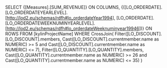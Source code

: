 SELECT {[Measures].[SUM_REVENUE]} ON COLUMNS,
{([LO_ORDERDATE].[LO_ORDERDATEYEARLEVEL].[<http://lod2.eu/schemas/rdfh#lo_orderdateYear1994>], [LO_ORDERDATE].[LO_ORDERDATEWEEKNUMINYEARLEVEL].[<http://lod2.eu/schemas/rdfh#lo_orderdateWeeknuminyear19946>])} ON ROWS
FROM [kylinProjectName]
WHERE CrossJoin(
  Filter([LO_DISCOUNT].[LO_DISCOUNT].members, Cast([LO_DISCOUNT].currentmember.name as NUMERIC) >= 5 and Cast([LO_DISCOUNT].currentmember.name as NUMERIC) <= 7),
  Filter([LO_QUANTITY].[LO_QUANTITY].members, Cast([LO_QUANTITY].currentmember.name as NUMERIC) >= 26 and Cast([LO_QUANTITY].currentmember.name as NUMERIC) <= 35)
)
